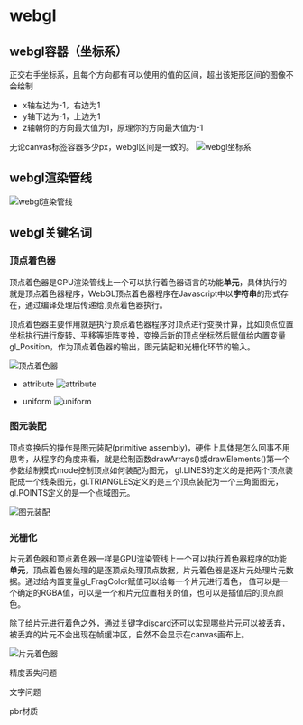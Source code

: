 # webgl


## webgl容器（坐标系）

正交右手坐标系，且每个方向都有可以使用的值的区间，超出该矩形区间的图像不会绘制

- x轴左边为-1，右边为1
- y轴下边为-1，上边为1
- z轴朝你的方向最大值为1，原理你的方向最大值为-1

无论canvas标签容器多少px，webgl区间是一致的。
![webgl坐标系](webgl基础/webgl坐标系.png)

## webgl渲染管线

![webgl渲染管线](webgl基础/webgl渲染管线.png)

## webgl关键名词

### 顶点着色器

顶点着色器是GPU渲染管线上一个可以执行着色器语言的功能**单元**，具体执行的就是顶点着色器程序，WebGL顶点着色器程序在Javascript中以**字符串**的形式存在，通过编译处理后传递给顶点着色器执行。

顶点着色器主要作用就是执行顶点着色器程序对顶点进行变换计算，比如顶点位置坐标执行进行旋转、平移等矩阵变换，变换后新的顶点坐标然后赋值给内置变量gl_Position，作为顶点着色器的输出，图元装配和光栅化环节的输入。

![顶点着色器](webgl基础/顶点着色器.png)

- attribute
![attribute](webgl基础/attribute.png)

- uniform
![uniform](webgl基础/uniform.png)

### 图元装配

顶点变换后的操作是图元装配(primitive assembly)，硬件上具体是怎么回事不用思考，从程序的角度来看，就是绘制函数drawArrays()或drawElements()第一个参数绘制模式mode控制顶点如何装配为图元， gl.LINES的定义的是把两个顶点装配成一个线条图元，gl.TRIANGLES定义的是三个顶点装配为一个三角面图元，gl.POINTS定义的是一个点域图元。

![图元装配](webgl基础/图元装配.png)

### 光栅化

片元着色器和顶点着色器一样是GPU渲染管线上一个可以执行着色器程序的功能**单元**，顶点着色器处理的是逐顶点处理顶点数据，片元着色器是逐片元处理片元数据。通过给内置变量gl_FragColor赋值可以给每一个片元进行着色， 值可以是一个确定的RGBA值，可以是一个和片元位置相关的值，也可以是插值后的顶点颜色。

除了给片元进行着色之外，通过关键字discard还可以实现哪些片元可以被丢弃，被丢弃的片元不会出现在帧缓冲区，自然不会显示在canvas画布上。

![片元着色器](webgl基础/片元着色器.png)

精度丢失问题

文字问题

pbr材质

